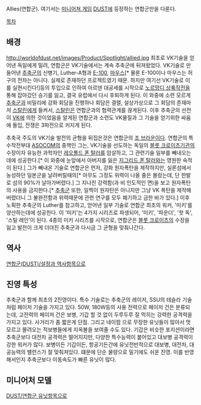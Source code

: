 Allies(연합군). 여기서는 [[미니어쳐 게임]] [[DUST]]에 등장하는 연합군만을 다룬다.

[[목차]]

== 배경 ==
http://worldofdust.net/images/Product/Spotlight/allied.jpg
최초로 VK기술을 얻어낸 독일에게 밀려, 연합군은 VK기술에서는 계속 추축군에 뒤져왔었다. VK기술로 만들어낸 [[추축군(DUST)|추축군]]의 신병기, Luther-A형과 [[E-100]], [[마우스]][* 물론 E-100이나 마우스는 허구의 전차는 아니다. 실제로 존재하던 프로젝트였기 때문. 하지만 여기선 VK기술로 이를 실현시킨다!]등의 투입으로 인하여 아르덴 대공세를 시작으로 [[노르망디 상륙작전]]을 통해 잡아갔던 승기를 잃고, 결국 유럽에서 다시 후퇴하게 된다. 이 와중에 소련 모르게 [[추축군(DUST)|추축군]]과 비밀리에 강화 회담을 진행하나 회담은 결렬, 설상가상으로 그 회담의 존재마저 [[스탈린]]에게 들켜서, [[스탈린]]은 연합군과의 협력관계를 끊게된다. 이후 추축군의 선전이 [[VK]]에 의한 것이었음을 알게된 연합군과 소련도 VK물질과 그 기술을 얻기위한 싸움에 돌입, 전쟁은 3파전으로 커지게 된다.



추축국 주도의 VK기술 발전의 균형을 뒤집은것은 연합군의 [[조 브라운]]이다. 연합군의 특수작전부대 [[ASOCOM]]의 중핵인 그는, VK기술을 선도하는 독일의 [[블룻 크로이츠]]기관의 수장이자 유능한 과학자인 [[레오폴드 폰 탈러]]를 암살하고, 그 관련기술 일부를 빼내오는데에 성공한다.[* 이 와중에 눈앞에서 아버지를 잃은 [[지그리드 폰 탈러]]와는 영원한 숙적이 된다.] 그가 빼내온 기술로 연합군은 먼저, 강화 원자폭탄을 제작하지만, 실론섬에서 농성하던 일본군을 날려버릴때의[* 아무도 그정도 위력이 나올 줄은 몰랐는데, 단 한발로 섬의 90%가 날아가버렸다.] 그 지나친 강력함(과 비 인도적인 면)을 보고 원자폭탄의 사용을 금지한다.[* [[추축군(DUST)|추축군]] 또한, 일찍이 원자탄은 아니지만 그냥 VK 폭탄을 제작해버렸더니 그 불완전함과 위력때문에 관련 연구를 모두 폐기하고 금한 바가 있다.] 이후 노획한 추축군의 Luther를 참고하고, 얻어낸 일부 기술로 연합군 최초의 워커, '미키'를 양산하는데에 성공한다. 이 '미키'는 4가지 시리즈로 파생되어, '미키', '파운더', '핫 독', '스틸 레인'이 된다. 4종의 미키 시리즈를 시작으로, 연합군은 [[블룻 크로이츠]]의 수장을 잃고 발전이 크게 더뎌진 추축군과 다시금 그 균형을 맞춰나간다.

== 역사 ==
[[연합군(DUST)/설정과 역사]]항목으로

== 진영 특성 ==
추축군과 함께 최초의 2진영이다. 특수 기술로는 추축군의 레이저, SSU의 테슬라 기술처럼 페이저 기술을 가지고 있다. 50W, 180W등의 사용 전력으로 페이저 건은 분류되는데, 고전력의 페이저 건은 보병, 기갑 할 것 없이 두루두루 잘 먹히는 강력한 공격력을 가지고 있다. 사거리가 좀 짧은게 단점. 그리고 네이팜 으로 무장한 유닛들이 많아서 멋모르고 몰려오는 적보병들에게 지옥불을 보여줄 수도 있다. 기갑은 비슷한 포지션이라면 추축군보다 대전차 공격력은 떨어지지만, 다양한 특수능력이 붙어있고 대보병 공격력이 강한 워커가 많다. 보병이든 기갑이든, 항공기든간에 유닛전반적으로 대보병, 대전차, 대공능력의 밸런스가 잘 맞춰져있다. 떄문에 단순 물량으로 밀기에도 쉬운 진영. 이를 반영해서인지 추축군보다 이동속도가 빠른 유닛이 많다. 

== 미니어처 모델 ==
[[DUST/연합군 유닛]]항목으로

